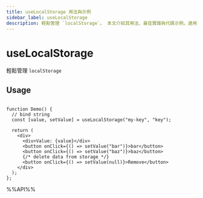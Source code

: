 ```yaml
---
title: useLocalStorage 用法與示例
sidebar_label: useLocalStorage
description: 輕鬆管理 `localStorage`。 本文介紹其用法、最佳實踐與代碼示例。適用於 React 開發中需要處理副作用的場景。
---
```

# useLocalStorage

輕鬆管理 `localStorage`

## Usage

```tsx live

function Demo() {
  // bind string
  const [value, setValue] = useLocalStorage("my-key", "key");

  return (
    <div>
      <div>Value: {value}</div>
      <button onClick={() => setValue("bar")}>bar</button>
      <button onClick={() => setValue("baz")}>baz</button>
      {/* delete data from storage */}
      <button onClick={() => setValue(null)}>Remove</button>
    </div>
  );
};

```

%%API%%